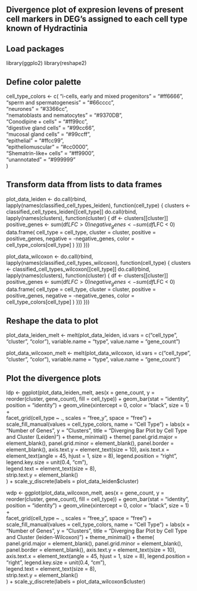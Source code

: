 ## Divergence plot of expresion levens of present cell markers in DEG's assigned to each cell type known of Hydractinia

## Load packages
library(ggplo2)
library(reshape2)

## Define color palette
cell_type_colors <- c(
  "i-cells, early and mixed progenitors" = "#ff6666",    
  "sperm and spermatogenesis" = "#66cccc",              
  "neurones" = "#3366cc",                               
  "nematoblasts and nematocytes" = "#9370DB",           
  "Conodipine + cells" = "#ff99cc",                     
  "digestive gland cells" = "#99cc66",                  
  "mucosal gland cells" = "#99ccff",                    
  "epithelial" = "#ffcc99",                             
  "epitheliomuscular" = "#cc0000",                      
  "Shematrin-like+ cells" = "#ff9900",                  
  "unannotated" = "#999999"                             
)

## Transform data ffrom lists to data frames
plot_data_leiden <- do.call(rbind, lapply(names(classified_cell_types_leiden), function(cell_type) {
  clusters <- classified_cell_types_leiden[[cell_type]]
  do.call(rbind, lapply(names(clusters), function(cluster) {
    df <- clusters[[cluster]]
    positive_genes <- sum(df$LFC > 0)
    negative_genes <- sum(df$LFC < 0)
    data.frame(
      cell_type = cell_type,
      cluster = cluster,
      positive = positive_genes,
      negative = -negative_genes, 
      color = cell_type_colors[cell_type] 
    )
  }))
}))

plot_data_wilcoxon <- do.call(rbind, lapply(names(classified_cell_types_wilcoxon), function(cell_type) {
  clusters <- classified_cell_types_wilcoxon[[cell_type]]
  do.call(rbind, lapply(names(clusters), function(cluster) {
    df <- clusters[[cluster]]
    positive_genes <- sum(df$LFC > 0)
    negative_genes <- sum(df$LFC < 0)
    data.frame(
      cell_type = cell_type,
      cluster = cluster,
      positive = positive_genes,
      negative = -negative_genes, 
      color = cell_type_colors[cell_type] 
    )
  }))
}))

## Reshape the data to plot

plot_data_leiden_melt <- melt(plot_data_leiden, id.vars = c("cell_type", "cluster", "color"),
                                variable.name = "type", value.name = "gene_count")

plot_data_wilcoxon_melt <- melt(plot_data_wilcoxon, id.vars = c("cell_type", "cluster", "color"),
                                variable.name = "type", value.name = "gene_count")

## Plot the divergence plots

ldp <- ggplot(plot_data_leiden_melt, aes(x = gene_count, y = reorder(cluster, gene_count), fill = cell_type)) +
  geom_bar(stat = "identity", position = "identity") +
  geom_vline(xintercept = 0, color = "black", size = 1) +  
  facet_grid(cell_type ~ ., scales = "free_y", space = "free") +
  scale_fill_manual(values = cell_type_colors, name = "Cell Type") +
  labs(x = "Number of Genes", y = "Clusters", title = "Diverging Bar Plot by Cell Type and Cluster (Leiden)") +
  theme_minimal() +
  theme(
    panel.grid.major = element_blank(),
    panel.grid.minor = element_blank(),
    panel.border = element_blank(),
    axis.text.y = element_text(size = 10),
    axis.text.x = element_text(angle = 45, hjust = 1, size = 8),
    legend.position = "right",
    legend.key.size = unit(0.4, "cm"),  
    legend.text = element_text(size = 8),  
    strip.text.y = element_blank()  
  ) +
  scale_y_discrete(labels = plot_data_leiden$cluster)

wdp <- ggplot(plot_data_wilcoxon_melt, aes(x = gene_count, y = reorder(cluster, gene_count), fill = cell_type)) +
  geom_bar(stat = "identity", position = "identity") +
  geom_vline(xintercept = 0, color = "black", size = 1) +  
  facet_grid(cell_type ~ ., scales = "free_y", space = "free") +
  scale_fill_manual(values = cell_type_colors, name = "Cell Type") +
  labs(x = "Number of Genes", y = "Clusters", title = "Diverging Bar Plot by Cell Type and Cluster (leiden-Wilcoxon)") +
  theme_minimal() +
  theme(
    panel.grid.major = element_blank(),
    panel.grid.minor = element_blank(),
    panel.border = element_blank(),
    axis.text.y = element_text(size = 10),
    axis.text.x = element_text(angle = 45, hjust = 1, size = 8),
    legend.position = "right",
    legend.key.size = unit(0.4, "cm"),  
    legend.text = element_text(size = 8),  
    strip.text.y = element_blank()  
  ) +
  scale_y_discrete(labels = plot_data_wilcoxon$cluster)
